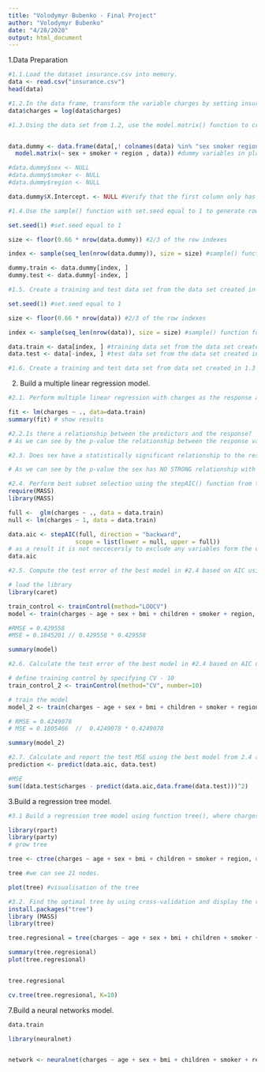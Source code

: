 ```yaml
---
title: "Volodymyr Bubenko - Final Project"
author: "Volodymyr Bubenko"
date: "4/28/2020"
output: html_document
---
```


1.Data Preparation
```r
#1.1.Load the dataset insurance.csv into memory.
data <- read.csv("insurance.csv")
head(data)
```

```r
#1.2.In the data frame, transform the variable charges by setting insurance$charges = log(insurance$charges).
data$charges = log(data$charges)
```

```r
#1.3.Using the data set from 1.2, use the model.matrix() function to create another data set that uses dummy variables in place of categorical variables. Verify that the first column only has ones (1) as values, and then discard the column only after verifying it has only ones as values.


data.dummy <- data.frame(data[,! colnames(data) %in% "sex smoker region"],
  model.matrix(~ sex + smoker + region , data)) #dummy variables in place of categorical variables

#data.dummy$sex <- NULL
#data.dummy$smoker <- NULL
#data.dummy$region <- NULL

data.dummy$X.Intercept. <- NULL #Verify that the first column only has ones (1) as values, and then discard the column only after verifying it has only ones as values.
```

```r
#1.4.Use the sample() function with set.seed equal to 1 to generate row indexes for your training and tests sets, with 2/3 of the row indexes for your training set and 1/3 for your test set. Do not use any method other than the sample() function for splitting your data.

set.seed(1) #set.seed equal to 1

size <- floor(0.66 * nrow(data.dummy)) #2/3 of the row indexes

index <- sample(seq_len(nrow(data.dummy)), size = size) #sample() function for splitting your data.

dummy.train <- data.dummy[index, ]
dummy.test <- data.dummy[-index, ]

```

```r
#1.5. Create a training and test data set from the data set created in 1.2 using the training and test row indexes created in 1.4. Unless otherwise stated, only use the training and test data sets created in this step.

set.seed(1) #set.seed equal to 1

size <- floor(0.66 * nrow(data)) #2/3 of the row indexes

index <- sample(seq_len(nrow(data)), size = size) #sample() function for splitting your data.

data.train <- data[index, ] #training data set from the data set created in 1.2
data.test <- data[-index, ] #test data set from the data set created in 1.2
```

```r
#1.6. Create a training and test data set from data set created in 1.3 using the training and test row indexes created in 1.4
```

2. Build a multiple linear regression model.
```r
#2.1. Perform multiple linear regression with charges as the response and the predictors are age, sex, bmi, children, smoker, and region. Print out the results using the summary() function. Use the training data set created in step 1.5 to train your model.

fit <- lm(charges ~ ., data=data.train)
summary(fit) # show results
```

```r
#2.2.Is there a relationship between the predictors and the response?
# As we can see by the p-value the relationship between the response variable and predictors are strong. Some variable has stronger relationship (age, bmi, children, smokeryes, regionsoutheast). 
```

```r
#2.3. Does sex have a statistically significant relationship to the response?

# As we can see by the p-value the sex has NO STRONG relationship with the responce variable 
```

```r
#2.4. Perform best subset selection using the stepAIC() function from the MASS library, choose best model based on AIC. For the "direction" parameter in the stepAIC() method, set direciton="backward"
require(MASS)
library(MASS)

full <-  glm(charges ~ ., data = data.train)
null <- lm(charges ~ 1, data = data.train)

data.aic <- stepAIC(full, direction = "backward",
                   scope = list(lower = null, upper = full))
# as a result it is not neccecersly to exclude any variables form the data
data.aic
```

```r
#2.5. Compute the test error of the best model in #2.4 based on AIC using LOOCV using trainControl() and train() from the caret library. Report the MSE by squaring the reported RMSE.

# load the library
library(caret)

train_control <- trainControl(method="LOOCV")
model <- train(charges ~ age + sex + bmi + children + smoker + region, data=data.train, trControl=train_control, method="lm")

#RMSE = 0.429558
#MSE = 0.1845201 // 0.429558 * 0.429558

summary(model)
```


```r
#2.6. Calculate the test error of the best model in #2.4 based on AIC using 10-fold Cross-Validation. Use train and trainControl from the caret library. Refer to model selected in #2.4 based on AIC. Report the MSE.

# define training control by specifying CV - 10
train_control_2 <- trainControl(method="CV", number=10)

# train the model
model_2 <- train(charges ~ age + sex + bmi + children + smoker + region, data=data.train, trControl=train_control_2, method="lm")

# RMSE = 0.4249078
# MSE = 0.1805466  //  0.4249078 * 0.4249078

summary(model_2)
```



```r
#2.7. Calculate and report the test MSE using the best model from 2.4 and test data set created in step 1.5.
prediction <- predict(data.aic, data.test)

#MSE
sum((data.test$charges - predict(data.aic,data.frame(data.test)))^2)


```



3.Build a regression tree model.

```r
#3.1 Build a regression tree model using function tree(), where charges is the response and the predictors are age, sex, bmi, children, smoker, and region.

library(rpart)
library(party)
# grow tree

tree <- ctree(charges ~ age + sex + bmi + children + smoker + region, data=data.train)

tree #we can see 21 nodes. 

plot(tree) #visualisation of the tree

```


```r
#3.2. Find the optimal tree by using cross-validation and display the results in a graphic. Report the best size.
install.packages("tree")
library (MASS)
library(tree)

tree.regresional = tree(charges ~ age + sex + bmi + children + smoker + region,data = data.train)

summary(tree.regresional)
plot(tree.regresional)


tree.regresional

cv.tree(tree.regresional, K=10)

```



7.Build a neural networks model.
```r
data.train

library(neuralnet)


network <- neuralnet(charges ~ age + sex + bmi + children + smoker + region, data=data.train, hidden = 1)

```





